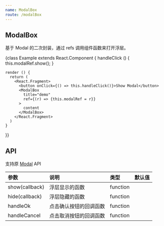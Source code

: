 ```yaml
---
name: ModalBox
route: /modalBox
---
```



## ModalBox

基于 Modal 的二次封装，通过 refs 调用组件函数来打开浮层。

<Playground>
  {class Example extends React.Component {
    handleClick () {
      this.modalRef.show();
    }

    render () {
      return (
        <React.Fragment>
          <button onClick={() => this.handleClick()}>Show Modal</button>
          <ModalBox
            title="demo"
            ref={(r) => {this.modalRef = r}}
          >
            content
          </ModalBox>
        </React.Fragment>
      )
    }
  }}
</Playground>

## API

支持原 [Modal](https://ant-design.gitee.io/components/modal-cn/) API

|参数|说明|类型|默认值|
|:--|:--|:--|:--|
|show(callback)|浮层显示的函数|function||
|hide(callback)|浮层隐藏的函数|function||
|handleOk|点击确认按钮的回调函数|function||
|handleCancel|点击取消按钮的回调函数|function||
